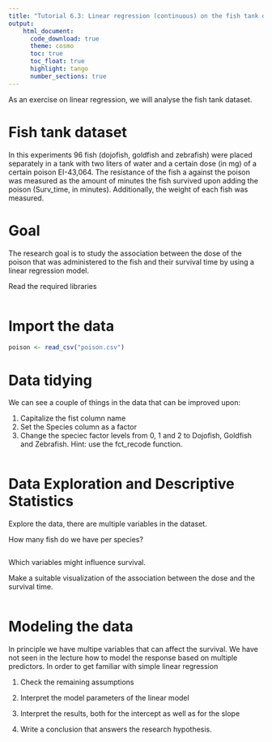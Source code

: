 ```yaml
---
title: "Tutorial 6.3: Linear regression (continuous) on the fish tank dataset"   
output:
    html_document:
      code_download: true    
      theme: cosmo
      toc: true
      toc_float: true
      highlight: tango
      number_sections: true
---
```


As an exercise on linear regression, we will analyse
the fish tank dataset.

# Fish tank dataset

In this experiments 96 fish (dojofish, goldfish and zebrafish)
were placed separately in a tank with two liters of water and
a certain dose (in mg) of a certain poison EI-43,064. The resistance
of the fish a against the poison was measured as the amount of
minutes the fish survived upon adding the poison (Surv_time, in
minutes). Additionally, the weight of each fish was measured.

# Goal

The research goal is to study the association between the dose of
the poison that was administered to the fish and their
survival time by using a linear regression model.


Read the required libraries

```r

```

# Import the data

```r
poison <- read_csv("poison.csv")
```

# Data tidying

We can see a couple of things in the data that can
be improved upon:

1. Capitalize the fist column name 
2. Set the Species column as a factor
3. Change the speciec factor levels from 0, 1 and 2 to
Dojofish, Goldfish and Zebrafish. Hint: use the fct_recode
function.

```r

```

# Data Exploration and Descriptive Statistics

Explore the data, there are multiple variables in the dataset. 

How many fish do we have per species?

```r

```


Which variables might influence survival. 

Make a suitable visualization of the association between
the dose and the survival time. 

```r

```

 
# Modeling the data

In principle we have multipe variables that can affect the survival. 
We have not seen in the lecture how to model the response based on multiple predictors.
In order to get familiar with simple linear regression 

1. Check the remaining assumptions

2. Interpret the model parameters of the linear model

3. Interpret the results, both for the intercept as well as for the slope

4. Write a conclusion that answers the research hypothesis.

